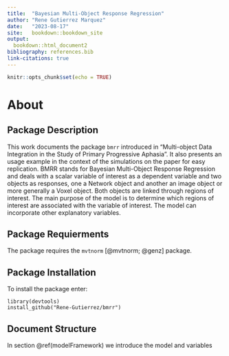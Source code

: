 ```yaml
---
title:  "Bayesian Multi-Object Response Regression"
author: "Rene Gutierrez Marquez"
date:   "2023-08-17"
site:   bookdown::bookdown_site
output:
  bookdown::html_document2
bibliography: references.bib
link-citations: true
---
```


```r
knitr::opts_chunk$set(echo = TRUE)
```

 <!-- Bold Letters -->
\newcommand{\ba}{ {\boldsymbol a} }
\newcommand{\bA}{ {\boldsymbol A} }
\newcommand{\bb}{ {\boldsymbol b} }
\newcommand{\bB}{ {\boldsymbol B} }
\newcommand{\bc}{ {\boldsymbol c} }
\newcommand{\bC}{ {\boldsymbol C} }
\newcommand{\bd}{ {\boldsymbol d} }
\newcommand{\bD}{ {\boldsymbol D} }
\newcommand{\be}{ {\boldsymbol e} }
\newcommand{\bE}{ {\boldsymbol E} }
\newcommand{\boldf}{ {\boldsymbol f} }
\newcommand{\bF}{ {\boldsymbol F} }
\newcommand{\bg}{ {\boldsymbol g} }
\newcommand{\bG}{ {\boldsymbol G} }
\newcommand{\bh}{ {\boldsymbol h} }
\newcommand{\bH}{ {\boldsymbol H} }
\newcommand{\bi}{ {\boldsymbol i} }
\newcommand{\bI}{ {\boldsymbol I} }
\newcommand{\bj}{ {\boldsymbol j} }
\newcommand{\bJ}{ {\boldsymbol J} }
\newcommand{\bk}{ {\boldsymbol k} }
\newcommand{\bK}{ {\boldsymbol K} }
\newcommand{\bl}{ {\boldsymbol l} }
\newcommand{\bL}{ {\boldsymbol L} }
\newcommand{\bm}{ {\boldsymbol m} }
\newcommand{\bM}{ {\boldsymbol M} }
\newcommand{\bn}{ {\boldsymbol n} }
\newcommand{\bN}{ {\boldsymbol N} }
\newcommand{\bo}{ {\boldsymbol o} }
\newcommand{\bO}{ {\boldsymbol O} }
\newcommand{\bp}{ {\boldsymbol p} }
\newcommand{\bP}{ {\boldsymbol P} }
\newcommand{\bq}{ {\boldsymbol q} }
\newcommand{\bQ}{ {\boldsymbol Q} }
\newcommand{\br}{ {\boldsymbol r} }
\newcommand{\bR}{ {\boldsymbol R} }
\newcommand{\bs}{ {\boldsymbol s} }
\newcommand{\bS}{ {\boldsymbol S} }
\newcommand{\bt}{ {\boldsymbol t} }
\newcommand{\bT}{ {\boldsymbol T} }
\newcommand{\bu}{ {\boldsymbol u} }
\newcommand{\bU}{ {\boldsymbol U} }
\newcommand{\bv}{ {\boldsymbol v} }
\newcommand{\bV}{ {\boldsymbol V} }
\newcommand{\bw}{ {\boldsymbol w} }
\newcommand{\bW}{ {\boldsymbol W} }
\newcommand{\bx}{ {\boldsymbol x} }
\newcommand{\bX}{ {\boldsymbol X} }
\newcommand{\by}{ {\boldsymbol y} }
\newcommand{\bY}{ {\boldsymbol Y} }
\newcommand{\bz}{ {\boldsymbol z} }
\newcommand{\bZ}{ {\boldsymbol Z} }
<!-- Raj's Bold Greeks -->
 <!-- Regular Greeks -->
\newcommand{\balpha}  { {\boldsymbol \alpha} }
\newcommand{\bbeta}   { {\boldsymbol \beta} }
\newcommand{\bgamma}  { {\boldsymbol \gamma} }
\newcommand{\bGamma}  { {\boldsymbol \Gamma} }
\newcommand{\bdelta}  { {\boldsymbol \delta} }
\newcommand{\bDelta}  { {\boldsymbol \Delta} }
\newcommand{\bepsilon}{ {\boldsymbol \epsilon} }
\newcommand{\bzeta}   { {\boldsymbol \zeta} }
\newcommand{\bet}     { {\boldsymbol \eta} }
\newcommand{\btheta}  { {\boldsymbol \theta} }
\newcommand{\bTheta}  { {\boldsymbol \Theta} }
\newcommand{\biota}   { {\boldsymbol \iota} }
\newcommand{\bkappa}  { {\boldsymbol \kappa} }
\newcommand{\blambda} { {\boldsymbol \lambda} }
\newcommand{\bLambda} { {\boldsymbol \Lambda} }
\newcommand{\bmu}     { {\boldsymbol \mu} }
\newcommand{\bnu}     { {\boldsymbol \nu} }
\newcommand{\bxi}     { {\boldsymbol \xi} }
\newcommand{\bXi}     { {\boldsymbol \Xi} }
\newcommand{\bpi}     { {\boldsymbol \pi} }
\newcommand{\bPi}     { {\boldsymbol \Pi} }
\newcommand{\brho}    { {\boldsymbol \rho} }
\newcommand{\bsigma}  { {\boldsymbol \sigma} }
\newcommand{\bSigma}  { {\boldsymbol \Sigma} }
\newcommand{\btau}    { {\boldsymbol \tau}}
\newcommand{\bupsilon}{ {\boldsymbol \upsilon}}
\newcommand{\bUpsilon}{ {\boldsymbol \Upsilon}}
\newcommand{\bphi}    { {\boldsymbol \phi} }
\newcommand{\bPhi}    { {\boldsymbol \Phi} }
\newcommand{\bchi}    { {\boldsymbol \chi} }
\newcommand{\bpsi}    { {\boldsymbol \psi} }
\newcommand{\bPsi}    { {\boldsymbol \Psi} }
\newcommand{\bomega}  { {\boldsymbol \omega} }
\newcommand{\bOmega}  { {\boldsymbol \Omega} }
<!-- Variant Greeks -->
\newcommand{\bvarepsilon}{ {\boldsymbol \varepsilon} }
\newcommand{\bvartheta}  { {\boldsymbol \vartheta} }
\newcommand{\bvarpi}     { {\boldsymbol \varpi} }
\newcommand{\bvarrho}    { {\boldsymbol \varrho} }
\newcommand{\bvarsigma}  { {\boldsymbol \varsigma} }
\newcommand{\bvarphi}    { {\boldsymbol \varphi} }
<!-- Pseudo Greeks -->
\newcommand{\bnabla}  { {\boldsymbol \nabla} }
<!-- Rene's Bold Greeks -->
 <!-- Regular Greeks -->
\newcommand{\bga} { {\boldsymbol \alpha} }
\newcommand{\bgb} { {\boldsymbol \beta} }
\newcommand{\bgg} { {\boldsymbol \gamma} }
\newcommand{\bgG} { {\boldsymbol \Gamma} }
\newcommand{\bgd} { {\boldsymbol \delta} }
\newcommand{\bgD} { {\boldsymbol \Delta} }
\newcommand{\bge} { {\boldsymbol \epsilon} }
\newcommand{\bgz} { {\boldsymbol \zeta} }
\newcommand{\bget}{ {\boldsymbol \eta} }
\newcommand{\bgth}{ {\boldsymbol \theta} }
\newcommand{\bgTh}{ {\boldsymbol \Theta} }
\newcommand{\bgi} { {\boldsymbol \iota} }
\newcommand{\bgk} { {\boldsymbol \kappa} }
\newcommand{\bgl} { {\boldsymbol \lambda} }
\newcommand{\bgL} { {\boldsymbol \Lambda} }
\newcommand{\bgm} { {\boldsymbol \mu} }
\newcommand{\bgn} { {\boldsymbol \nu} }
\newcommand{\bgx} { {\boldsymbol \xi} }
\newcommand{\bgX} { {\boldsymbol \Xi} }
\newcommand{\bgp} { {\boldsymbol \pi} }
\newcommand{\bgP} { {\boldsymbol \Pi} }
\newcommand{\bgr} { {\boldsymbol \rho} }
\newcommand{\bgs} { {\boldsymbol \sigma} }
\newcommand{\bgS} { {\boldsymbol \Sigma} }
\newcommand{\bgt} { {\boldsymbol \tau}}
\newcommand{\bgu} { {\boldsymbol \upsilon}}
\newcommand{\bgU} { {\boldsymbol \Upsilon}}
\newcommand{\bgph}{ {\boldsymbol \phi} }
\newcommand{\bgPh}{ {\boldsymbol \Phi} }
\newcommand{\bgj} { {\boldsymbol \chi} }
\newcommand{\bgps}{ {\boldsymbol \psi} }
\newcommand{\bgPs}{ {\boldsymbol \Psi} }
\newcommand{\bgo} { {\boldsymbol \omega} }
\newcommand{\bgO} { {\boldsymbol \Omega} }
<!-- Variant Greeks -->
\newcommand{\bgve} { {\boldsymbol \varepsilon} }
\newcommand{\bgvth}{ {\boldsymbol \vartheta} }
\newcommand{\bgvp} { {\boldsymbol \varpi} }
\newcommand{\bgvr} { {\boldsymbol \varrho} }
\newcommand{\bgvs} { {\boldsymbol \varsigma} }
\newcommand{\bgvph}{ {\boldsymbol \varphi} }
<!-- Calligraphic Letters -->
\newcommand{\cA}{ {\mathcal{A}} }
\newcommand{\cB}{ {\mathcal{B}} }
\newcommand{\cC}{ {\mathcal{C}} }
\newcommand{\cD}{ {\mathcal{D}} }
\newcommand{\cE}{ {\mathcal{E}} }
\newcommand{\cF}{ {\mathcal{F}} }
\newcommand{\cG}{ {\mathcal{G}} }
\newcommand{\cH}{ {\mathcal{H}} }
\newcommand{\cI}{ {\mathcal{I}} }
\newcommand{\cK}{ {\mathcal{K}} }
\newcommand{\cL}{ {\mathcal{L}} }
\newcommand{\cM}{ {\mathcal{M}} }
\newcommand{\cN}{ {\mathcal{N}} }
\newcommand{\cO}{ {\mathcal{O}} }
\newcommand{\cP}{ {\mathcal{P}} }
\newcommand{\cQ}{ {\mathcal{Q}} }
\newcommand{\cR}{ {\mathcal{R}} }
\newcommand{\cS}{ {\mathcal{S}} }
\newcommand{\cT}{ {\mathcal{T}} }
\newcommand{\cU}{ {\mathcal{U}} }
\newcommand{\cV}{ {\mathcal{V}} }
\newcommand{\cW}{ {\mathcal{W}} }
\newcommand{\cX}{ {\mathcal{X}} }
\newcommand{\cY}{ {\mathcal{Y}} }
\newcommand{\cZ}{ {\mathcal{Z}} }
<!-- Double Letters  -->
\newcommand{\dA}{ {\mathbb{A}} }
\newcommand{\dB}{ {\mathbb{B}} }
\newcommand{\dC}{ {\mathbb{C}} }
\newcommand{\dD}{ {\mathbb{D}} }
\newcommand{\dE}{ {\mathbb{E}} }
\newcommand{\dF}{ {\mathbb{F}} }
\newcommand{\dG}{ {\mathbb{G}} }
\newcommand{\dH}{ {\mathbb{H}} }
\newcommand{\dI}{ {\mathbb{I}} }
\newcommand{\dK}{ {\mathbb{K}} }
\newcommand{\dL}{ {\mathbb{L}} }
\newcommand{\dM}{ {\mathbb{M}} }
\newcommand{\dN}{ {\mathbb{N}} }
\newcommand{\dO}{ {\mathbb{O}} }
\newcommand{\dP}{ {\mathbb{P}} }
\newcommand{\dQ}{ {\mathbb{Q}} }
\newcommand{\dR}{ {\mathbb{R}} }
\newcommand{\dS}{ {\mathbb{S}} }
\newcommand{\dT}{ {\mathbb{T}} }
\newcommand{\dU}{ {\mathbb{U}} }
\newcommand{\dV}{ {\mathbb{V}} }
\newcommand{\dW}{ {\mathbb{W}} }
\newcommand{\dX}{ {\mathbb{X}} }
\newcommand{\dY}{ {\mathbb{Y}} }
\newcommand{\dZ}{ {\mathbb{Z}} }
<!-- Tilde Letters -->
\newcommand{\ta}{ {\tilde{a}} }
\newcommand{\tA}{ {\tilde{A}} }
\newcommand{\tb}{ {\tilde{b}} }
\newcommand{\tB}{ {\tilde{B}} }
\newcommand{\tc}{ {\tilde{c}} }
\newcommand{\tC}{ {\tilde{C}} }
\newcommand{\td}{ {\tilde{d}} }
\newcommand{\tD}{ {\tilde{D}} }
\newcommand{\te}{ {\tilde{e}} }
\newcommand{\tE}{ {\tilde{E}} }
\newcommand{\tf}{ {\tilde{f}} }
\newcommand{\tF}{ {\tilde{F}} }
\newcommand{\tg}{ {\tilde{g}} }
\newcommand{\tG}{ {\tilde{G}} }
\newcommand{\thh}{ {\tilde{h}} }
\newcommand{\tH}{ {\tilde{H}} }
\newcommand{\ti}{ {\tilde{i}} }
\newcommand{\tI}{ {\tilde{I}} }
\newcommand{\tk}{ {\tilde{k}} }
\newcommand{\tK}{ {\tilde{K}} }
\newcommand{\tl}{ {\tilde{l}} }
\newcommand{\tL}{ {\tilde{L}} }
\newcommand{\tm}{ {\tilde{m}} }
\newcommand{\tM}{ {\tilde{M}} }
\newcommand{\tn}{ {\tilde{n}} }
\newcommand{\tN}{ {\tilde{N}} }
\newcommand{\too}{ {\tilde{o}} }
\newcommand{\tO}{ {\tilde{O}} }
\newcommand{\tp}{ {\tilde{p}} }
\newcommand{\tP}{ {\tilde{P}} }
\newcommand{\tq}{ {\tilde{q}} }
\newcommand{\tQ}{ {\tilde{Q}} }
\newcommand{\tr}{ {\tilde{r}} }
\newcommand{\tR}{ {\tilde{R}} }
\newcommand{\ts}{ {\tilde{s}} }
\newcommand{\tS}{ {\tilde{S}} }
\newcommand{\ttt}{ {\tilde{t}} }
\newcommand{\tT}{ {\tilde{T}} }
\newcommand{\tu}{ {\tilde{u}} }
\newcommand{\tU}{ {\tilde{U}} }
\newcommand{\tv}{ {\tilde{v}} }
\newcommand{\tV}{ {\tilde{W}} }
\newcommand{\tx}{ {\tilde{x}} }
\newcommand{\tX}{ {\tilde{X}} }
\newcommand{\ty}{ {\tilde{y}} }
\newcommand{\tY}{ {\tilde{Y}} }
\newcommand{\tz}{ {\tilde{z}} }
\newcommand{\tZ}{ {\tilde{Z}} }
<!-- Bold Numbers -->
\newcommand{\bzero}{ {\boldsymbol 0} }
\newcommand{\bones}{ {\boldsymbol 1} }
<!-- Space Savers -->
\newcommand{\vAi}{a_{i,(1,2)}, a_{i,(1, 3)}, a_{i, (2, 3)},\ldots,a_{i,(1,P)},\ldots,a_{i,(P-1,P)}}
\newcommand{\vGi}{\bg_{i,1}',\ldots,\bg_{i,P}'}
\newcommand{\vTh}{\theta_{1,2},\theta_{1,3},\theta_{2,3},\ldots,\theta_{1,P},\ldots,\theta_{P-1,P}}
\newcommand{\vB}{\bgb_1',\ldots,\bgb_P'}

#  About

## Package Description

This work documents the package `bmrr` introduced in "Multi-object 
Data Integration in the Study of Primary Progressive Aphasia". It also presents 
an usage example in the context of the simulations on the paper for easy
replication. BMRR stands for Bayesian Multi-Object Response Regression and deals 
with a scalar variable of interest as a dependent variable and two objects as 
responses, one a Network object and another an image object or more 
generally a Voxel object. Both objects are linked through regions of interest. 
The main purpose of the model is to determine which regions of interest are 
associated with the variable of interest. The model can incorporate other 
explanatory variables.

## Package Requierments

The package requires the `mvtnorm` [@mvtnorm; @genz] package.

## Package Installation

To install the package enter:

```
library(devtools)
install_github("Rene-Gutierrez/bmrr")
``` 

## Document Structure

In section \@ref(modelFramework) we introduce the model and variables
